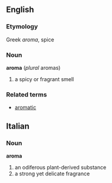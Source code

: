 ==English==
===Etymology===
Greek ''aroma'', spice
===Noun===
'''aroma'''
(''plural'' aromas)
# a spicy or fragrant smell
===Related terms===
* [[aromatic]]

==Italian==
===Noun===
'''aroma'''
#an odiferous plant-derived substance
#a strong yet delicate fragrance